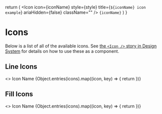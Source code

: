 
  return (
    <tr>
      <td>
        <Icon
          icon={iconName}
          style={style}
          title={`${iconName} icon example`}
          ariaHidden={false}
          className=""
        />
      </td>
      <td>
        <code>{iconName}</code>
      </td>
    </tr>
  )
}

<Meta title="Docs/Icons" />

# Icons

Below is a list of all of the available icons.
See [the `<Icon />` story in Design System](?path=/docs/components-atoms-icon--component) for details on how to use these as a component.

## Line Icons

<DocTable>
  <>
    <thead>
      <tr>
        <th>Icon</th>
        <th>Name</th>
      </tr>
    </thead>
    <tbody>
      {Object.entries(icons).map((icon, key) => {
        return <IconTableRow key={key} iconName={icon[0]} style="line" />
      })}
    </tbody>
  </>
</DocTable>

## Fill Icons

<DocTable>
  <>
    <thead>
      <tr>
        <th>Icon</th>
        <th>Name</th>
      </tr>
    </thead>
    <tbody>
      {Object.entries(icons).map((icon, key) => {
        return <IconTableRow key={key} iconName={icon[0]} style="fill" />
      })}
    </tbody>
  </>
</DocTable>

